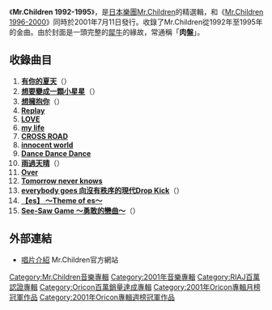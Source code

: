 {{Infobox Album
| Name           = Mr.Children 1992-1995
| Type           = 精選
| Artist         = [[Mr.Children|Mr.Children]]
| Released       = 2001年7月11日
| Recorded       =
| Genre          = [[搖滾樂|搖滾]]
| Length         = 75分21秒
| Label          = [[TOY'S_FACTORY|TOY'S FACTORY]]
| Producer       = [[小林武史|小林武史]]
| Reviews        =
| Chart position = * 週間最高排行第1位（[[Oricon公信榜|Oricon]]）
* 2001年7月度月間排行第1位（[[Oricon公信榜|Oricon]]）
* 2001年度年間排行第6位（[[Oricon公信榜|Oricon]]）
| Certification  = 二百萬（[[日本唱片協會|日本唱片協會]]）
| Last album     = [[Q_(專輯)|Q]]<br />（2000年）
| This album     = '''Mr.Children 1992-1995'''<br />（2001年）
| Next album     = [[Mr.Children_1996-2000|Mr.Children 1996-2000]]<br />（2001年）
}}
《'''Mr.Children 1992-1995'''》，是[[日本|日本]][[樂團|樂團]][[Mr.Children|Mr.Children]]的精選輯，和《[[Mr.Children_1996-2000|Mr.Children 1996-2000]]》同時於2001年7月11日發行。收錄了Mr.Children從1992年至1995年的金曲。由於封面是一頭完整的[[犀牛|犀牛]]的緣故，常通稱「'''肉盤'''」。

== 收錄曲目 ==
# '''[[有你的夏天|有你的夏天]]'''（{{lang|ja|君がいた夏}}）
# '''[[Kind_of_Love|想要變成一顆小星星]]'''（{{lang|ja|星になれたら}}）
# '''[[想擁抱你_(Mr.Children單曲)|想擁抱你]]'''（{{lang|ja|抱きしめたい}}）
# '''[[Replay_(單曲)|Replay]]'''
# '''[[Versus_(Mr.Children專輯)|LOVE]]'''
# '''[[Versus_(Mr.Children專輯)|my life]]'''
# '''[[CROSS_ROAD_(Mr.Children單曲)|CROSS ROAD]]'''
# '''[[innocent_world|innocent world]]'''
# '''[[Atomic_Heart|Dance Dance Dance]]'''
# '''[[Atomic_Heart|雨過天晴]]'''（{{lang|ja|雨のち晴れ}}）
# '''[[Atomic_Heart|Over]]'''
# '''[[Tomorrow_never_knows_(Mr.Children單曲)|Tomorrow never knows]]'''
# '''[[everybody_goes_-向沒有秩序的現代Drop_Kick-|everybody goes 向沒有秩序的現代Drop Kick]]'''（{{lang|ja|everybody goes 〜秩序のない現代にドロップキック～}}）
# '''[[【es】_～Theme_of_es～|【es】 ～Theme of es～]]'''
# '''[[See-Saw_Game_～勇敢的戀曲～|See-Saw Game ～勇敢的戀曲～]]'''（{{lang|ja|シーソーゲーム 〜勇敢な恋の歌～}}）

== 外部連結 ==
*[http://www.mrchildren.jp/disco/album/album10.html 唱片介紹]{{Wayback|url=http://www.mrchildren.jp/disco/album/album10.html |date=20160606135934 }} Mr.Children官方網站

{{Mr.Children}}
{{Oricon專輯月榜冠軍 (2000年代前期)|2001年7月}}

[[Category:Mr.Children音樂專輯|Category:Mr.Children音樂專輯]]
[[Category:2001年音樂專輯|Category:2001年音樂專輯]]
[[Category:RIAJ百萬認證專輯|Category:RIAJ百萬認證專輯]]
[[Category:Oricon百萬銷量達成專輯|Category:Oricon百萬銷量達成專輯]]
[[Category:2001年Oricon專輯月榜冠軍作品|Category:2001年Oricon專輯月榜冠軍作品]]
[[Category:2001年Oricon專輯週榜冠軍作品|Category:2001年Oricon專輯週榜冠軍作品]]